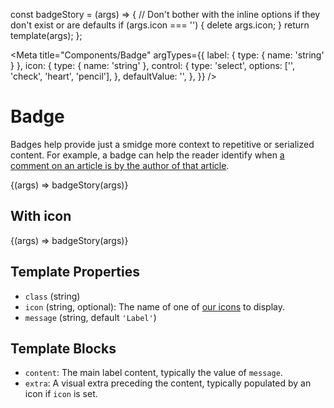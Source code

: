 const badgeStory = (args) => {
  // Don't bother with the inline options if they don't exist or are defaults
  if (args.icon === '') {
    delete args.icon;
  }
  return template(args);
};

<Meta
  title="Components/Badge"
  argTypes={{
    label: { type: { name: 'string' } },
    icon: {
      type: { name: 'string' },
      control: {
        type: 'select',
        options: ['', 'check', 'heart', 'pencil'],
      },
      defaultValue: '',
    },
  }}
/>

# Badge

Badges help provide just a smidge more context to repetitive or serialized content. For example, a badge can help the reader identify when [a comment on an article is by the author of that article](/docs/components-comment--role-author#role-badges).

<Canvas>
  <Story name="Basic" args={{ label: 'Hello' }}>
    {(args) => badgeStory(args)}
  </Story>
</Canvas>

## With icon

<Canvas>
  <Story name="With icon" args={{ icon: 'check', label: 'Verified' }}>
    {(args) => badgeStory(args)}
  </Story>
</Canvas>

## Template Properties

- `class` (string)
- `icon` (string, optional): The name of one of [our icons](/docs/design-icons--page) to display.
- `message` (string, default `'Label'`)

## Template Blocks

- `content`: The main label content, typically the value of `message`.
- `extra`: A visual extra preceding the content, typically populated by an icon if `icon` is set.
